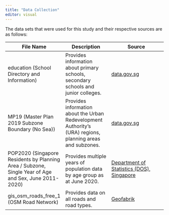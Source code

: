 ```yaml
---
title: "Data Collection"
editor: visual
---
```


The data sets that were used for this study and their respective sources are as follows:

| **File Name**                                                                                        | Description                                                                                                | Source                                                                                                                                            |
|---------------------|----------------------|-----------------------------|
| education (School Directory and Information)                                                         | Provides information about primary schools, secondary schools and junior colleges.                         | [data.gov.sg](https://data.gov.sg/dataset/school-directory-and-information)                                                                       |
| MP19 (Master Plan 2019 Subzone Boundary (No Sea))                                                    | Provides information about the Urban Redevelopment Authority's (URA) regions, planning areas and subzones. | [data.gov.sg](https://data.gov.sg/dataset/master-plan-2019-subzone-boundary-no-sea)                                                               |
| POP2020 (Singapore Residents by Planning Area / Subzone, Single Year of Age and Sex, June 2011-2020) | Provides multiple years of population data by age group as at June 2020.                                   | [Department of Statistics (DOS), Singapore](https://www.singstat.gov.sg/find-data/search-by-theme/population/geographic-distribution/latest-data) |
| gis_osm_roads_free_1 (OSM Road Network)                                                              | Provides data on all roads and road types.                                                                 | [Geofabrik](https://download.geofabrik.de/asia/malaysia-singapore-brunei.html)                                                                    |

## 

